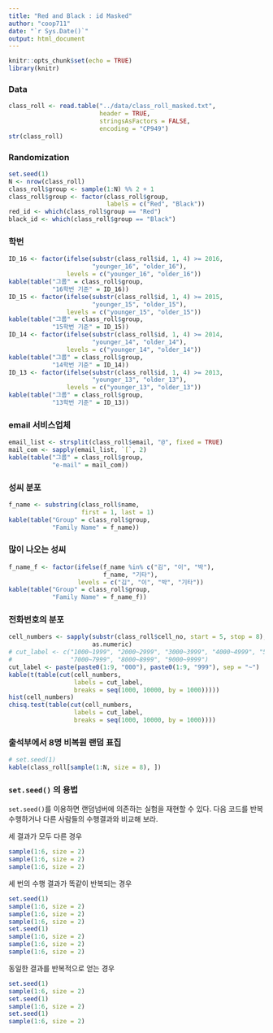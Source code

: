 ```yaml
---
title: "Red and Black : id Masked"
author: "coop711"
date: "`r Sys.Date()`"
output: html_document
---
```



```r
knitr::opts_chunk$set(echo = TRUE)
library(knitr)
```

### Data

```r
class_roll <- read.table("../data/class_roll_masked.txt", 
                         header = TRUE, 
                         stringsAsFactors = FALSE, 
                         encoding = "CP949")
str(class_roll)
```

### Randomization

```r
set.seed(1)
N <- nrow(class_roll) 
class_roll$group <- sample(1:N) %% 2 + 1
class_roll$group <- factor(class_roll$group, 
                           labels = c("Red", "Black"))
red_id <- which(class_roll$group == "Red")
black_id <- which(class_roll$group == "Black")
```

### 학번

```r
ID_16 <- factor(ifelse(substr(class_roll$id, 1, 4) >= 2016, 
                       "younger_16", "older_16"), 
                levels = c("younger_16", "older_16"))
kable(table("그룹" = class_roll$group, 
            "16학번 기준" = ID_16))
ID_15 <- factor(ifelse(substr(class_roll$id, 1, 4) >= 2015, 
                       "younger_15", "older_15"), 
                levels = c("younger_15", "older_15"))
kable(table("그룹" = class_roll$group,
            "15학번 기준" = ID_15))
ID_14 <- factor(ifelse(substr(class_roll$id, 1, 4) >= 2014, 
                       "younger_14", "older_14"), 
                levels = c("younger_14", "older_14"))
kable(table("그룹" = class_roll$group,
            "14학번 기준" = ID_14))
ID_13 <- factor(ifelse(substr(class_roll$id, 1, 4) >= 2013, 
                       "younger_13", "older_13"), 
                levels = c("younger_13", "older_13"))
kable(table("그룹" = class_roll$group,
            "13학번 기준" = ID_13))
```

<!--
### 학번 홀짝

```r
odd.even <- as.numeric(class_roll$id) %% 2
kable(table("odd_even" = odd.even, "Group"= class_roll$group))
```
-->

### email 서비스업체

```r
email_list <- strsplit(class_roll$email, "@", fixed = TRUE)
mail_com <- sapply(email_list, `[`, 2)
kable(table("그룹" = class_roll$group,
            "e-mail" = mail_com))
```

### 성씨 분포

```r
f_name <- substring(class_roll$name, 
                    first = 1, last = 1)
kable(table("Group" = class_roll$group,
            "Family Name" = f_name))
```

### 많이 나오는 성씨

```r
f_name_f <- factor(ifelse(f_name %in% c("김", "이", "박"), 
                          f_name, "기타"), 
                   levels = c("김", "이", "박", "기타"))
kable(table("Group" = class_roll$group, 
            "Family Name" = f_name_f))
```

### 전화번호의 분포

```r
cell_numbers <- sapply(substr(class_roll$cell_no, start = 5, stop = 8), 
                       as.numeric)
# cut_label <- c("1000~1999", "2000~2999", "3000~3999", "4000~4999", "5000~5999", "6000~6999",
#                "7000~7999", "8000~8999", "9000~9999")
cut_label <- paste(paste0(1:9, "000"), paste0(1:9, "999"), sep = "~")
kable(t(table(cut(cell_numbers, 
                  labels = cut_label, 
                  breaks = seq(1000, 10000, by = 1000)))))
hist(cell_numbers)
chisq.test(table(cut(cell_numbers, 
                  labels = cut_label, 
                  breaks = seq(1000, 10000, by = 1000))))
```

<!--
### 학과

```r
# kable(class_roll)
kable(table("그룹" = class_roll$group, "학과" = class_roll$dept))
```
-->

### 출석부에서 8명 비복원 랜덤 표집

```r
# set.seed(1)
kable(class_roll[sample(1:N, size = 8), ])
```

<!--
<P style = "page-break-before:always">
-->

### `set.seed()` 의 용법

`set.seed()`를 이용하면 랜덤넘버에 의존하는 실험을 재현할 수 있다. 
다음 코드를 반복 수행하거나 다른 사람들의 수행결과와 비교해 보라.

세 결과가 모두 다른 경우

```r
sample(1:6, size = 2)
sample(1:6, size = 2)
sample(1:6, size = 2)
```

 세 번의 수행 결과가 똑같이 반복되는 경우

```r
set.seed(1)
sample(1:6, size = 2)
sample(1:6, size = 2)
sample(1:6, size = 2)
set.seed(1)
sample(1:6, size = 2)
sample(1:6, size = 2)
sample(1:6, size = 2)
```

동일한 결과를 반복적으로 얻는 경우

```r
set.seed(1)
sample(1:6, size = 2)
set.seed(1)
sample(1:6, size = 2)
set.seed(1)
sample(1:6, size = 2)
```

<!--
```r
save.image("../R/red_and_black_data_masked.RData")
```
-->
